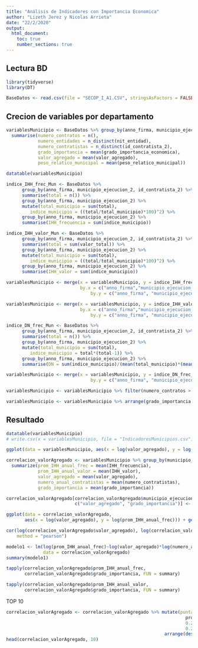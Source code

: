 ```yaml
---
title: "Análisis de Indicadores con Importancia Economica"
author: "Lizeth Jerez y Nicolas Arrieta"
date: "22/2/2020"
output: 
  html_document:
    toc: true
    number_sections: true
---
```


## Lectura BD

```r
library(tidyverse)
library(DT)
```

```r
BaseDatos <- read.csv(file = "SECOP_I_A1.CSV", stringsAsFactors = FALSE)
```


## Crecion de variables por departamento

```r
variablesMunicipio <- BaseDatos %>% group_by(anno_firma, municipio_ejecucion_2) %>% 
  summarise(numero_contratos = n(), 
            numero_entidades = n_distinct(nit_entidad),
            numero_contratistas = n_distinct(id_contratista_2),
            grado_importancia = mean(grado_importancia_economica),
            valor_agregado = mean(valor_agregado),
            peso_relatico_municipal = mean(peso_relatico_municipal))

datatable(variablesMunicipio)
```


```r
indice_IHH_frec_Mun <- BaseDatos %>%
      group_by(anno_firma, municipio_ejecucion_2, id_contratista_2) %>%
      summarise(total = n()) %>% 
      group_by(anno_firma, municipio_ejecucion_2) %>% 
      mutate(total_municipio = sum(total),
         indice_municipio = ((total/total_municipio)*100)^2) %>% 
      group_by(anno_firma, municipio_ejecucion_2) %>% 
      summarise(IHH_frecuencia = sum(indice_municipio))
```


```r

indice_IHH_valor_Mun <- BaseDatos %>%
      group_by(anno_firma, municipio_ejecucion_2, id_contratista_2) %>%
      summarise(total = sum(valor_total)) %>% 
      group_by(anno_firma, municipio_ejecucion_2) %>% 
      mutate(total_municipio = sum(total),
         indice_municipio = ((total/total_municipio)*100)^2) %>% 
      group_by(anno_firma, municipio_ejecucion_2) %>% 
      summarise(IHH_valor = sum(indice_municipio))
```

```r
variablesMunicipio <- merge(x = variablesMunicipio, y = indice_IHH_frec_Mun, 
                            by.x = c("anno_firma","municipio_ejecucion_2"),
                                by.y = c("anno_firma", "municipio_ejecucion_2"))

variablesMunicipio <- merge(x = variablesMunicipio, y = indice_IHH_valor_Mun, 
                            by.x = c("anno_firma","municipio_ejecucion_2"),
                                by.y = c("anno_firma", "municipio_ejecucion_2"))
```

```r
indice_DN_frec_Mun <- BaseDatos %>%
      group_by(anno_firma, municipio_ejecucion_2, id_contratista_2) %>%
      summarise(total = n()) %>% 
      group_by(anno_firma, municipio_ejecucion_2) %>% 
      mutate(total_municipio = sum(total),
         indice_municipio = total*(total-1)) %>% 
      group_by(anno_firma, municipio_ejecucion_2) %>% 
      summarise(DN = sum(indice_municipio)/(mean(total_municipio)*(mean(total_municipio)-1)))

variablesMunicipio <- merge(x = variablesMunicipio, y = indice_DN_frec_Mun, by.x = c("anno_firma", "municipio_ejecucion_2"),
                                by.y = c("anno_firma", "municipio_ejecucion_2"))

variablesMunicipio <- variablesMunicipio %>% filter(numero_contratos > 10)

variablesMunicipio <- variablesMunicipio %>% arrange(grado_importancia, desc(IHH_valor))

```

## Resultado

```r
datatable(variablesMunicipio)
# write.csv(x = variablesMunicipio, file = "IndicadoresMunicipios.csv")
```


```r
ggplot(data = variablesMunicipio, aes(x = log(valor_agregado), y = log(IHH_frecuencia), color = anno_firma)) + geom_point()
```

```r
correlacion_valorAgregado <- variablesMunicipio %>% group_by(municipio_ejecucion_2) %>% 
  summarize(prom_IHH_anual_frec = mean(IHH_frecuencia),
            prom_IHH_anual_valor = mean(IHH_valor),
            valor_agregado = mean(valor_agregado),
            numero_anual_contratistas = mean(numero_contratistas),
            grado_importancia = mean(grado_importancia))

correlacion_valorAgregado[correlacion_valorAgregado$municipio_ejecucion_2 == "colombia-todoelpais",
                          c("valor_agregado", "grado_importancia")] <-     c(mean(correlacion_valorAgregado$valor_agregado, na.rm = TRUE),0)

ggplot(data = correlacion_valorAgregado, 
       aes(x = log(valor_agregado), y = log(prom_IHH_anual_frec))) + geom_point()

cor(log(correlacion_valorAgregado$valor_agregado), log(correlacion_valorAgregado$prom_IHH_anual_frec), 
    method = "pearson")
```

```r
modelo1 <- lm(log(prom_IHH_anual_frec)~log(valor_agregado)*log(numero_anual_contratistas),
              data = correlacion_valorAgregado) 
summary(modelo1)
```

```r
tapply(correlacion_valorAgregado$prom_IHH_anual_frec,
       correlacion_valorAgregado$grado_importancia, FUN = summary)
```

```r
tapply(correlacion_valorAgregado$prom_IHH_anual_valor,
       correlacion_valorAgregado$grado_importancia, FUN = summary)
```

TOP 10

```r
correlacion_valorAgregado <- correlacion_valorAgregado %>% mutate(puntaje = prom_IHH_anual_frec*0.25 +
                                                                    prom_IHH_anual_valor*0.25 +
                                                                    0.25*valor_agregado/1000 + 
                                                                    0.25*numero_anual_contratistas) %>%
                                                            arrange(desc(puntaje))
head(correlacion_valorAgregado, 10)
```

